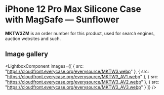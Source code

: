 
# iPhone 12 Pro Max Silicone Case with MagSafe — Sunflower

<Callout type='info' emoji='👉🏻'>**MKTW3ZM** is an order number for this product, used for search engines, auction websites and such.</Callout>

## Image gallery

<LightboxComponent
    images={[
      {
        src: "https://cloudfront.everycase.org/everysource/MKTW3.webp"
      },
      {
        src: "https://cloudfront.everycase.org/everysource/MKTW3_AV1.webp"
      },
      {
        src: "https://cloudfront.everycase.org/everysource/MKTW3_AV2.webp"
      },
      {
        src: "https://cloudfront.everycase.org/everysource/MKTW3_AV3.webp"
      }
    ]}
  />
